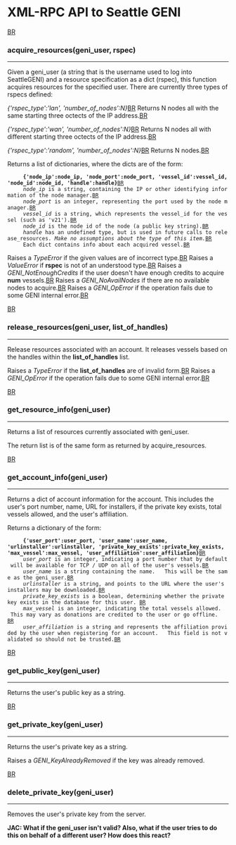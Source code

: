 = XML-RPC API to Seattle GENI =

[[BR]]

=== acquire_resources(geni_user, rspec) ===
----

Given a geni_user (a string that is the username used to log into SeattleGENI) and a resource specification as a dict (rspec), this function acquires resources for the specified user.   There are currently three types of rspecs defined:

''{'rspec_type':'lan', 'number_of_nodes':N}''[[BR]]  
Returns N nodes all with the same starting three octects of the IP address.[[BR]]

''{'rspec_type':'wan', 'number_of_nodes':N}''[[BR]] 
Returns N nodes all with different starting three octects of the IP address.[[BR]]

''{'rspec_type':'random', 'number_of_nodes':N}''[[BR]]
Returns N nodes.[[BR]]


Returns a list of dictionaries, where the dicts are of the form:
      '''{'node_ip':node_ip, 'node_port':node_port, 'vessel_id':vessel_id, 'node_id':node_id, 'handle':handle}'''[[BR]]
      ''node_ip'' is a string, containing the IP or other identifying information of the node manager.[[BR]]
      ''node_port'' is an integer, representing the port used by the node manager.[[BR]]
      ''vessel_id'' is a string, which represents the vessel_id for the vessel (such as 'v21').[[BR]]
      ''node_id'' is the node id of the node (a public key string).[[BR]]
      ''handle'' has an undefined type, but is used in future calls to release_resources. ''Make no assumptions about the type of this item.''[[BR]]
      Each dict contains info about each acquired vessel.[[BR]]

Raises a ''TypeError'' if the given values are of incorrect type.[[BR]]
Raises a ''ValueError'' if '''rspec''' is not of an understood type.[[BR]]
Raises a ''GENI_NotEnoughCredits'' if the user doesn't have enough credits to acquire '''num''' vessels.[[BR]]
Raises a ''GENI_NoAvailNodes'' if there are no available nodes to acquire.[[BR]]
Raises a ''GENI_OpError'' if the operation fails due to some GENI internal error.[[BR]]

[[BR]]
=== release_resources(geni_user, list_of_handles) ===
----

Release resources associated with an account.  It releases vessels based on the handles within the  '''list_of_handles''' list.

Raises a ''TypeError'' if the '''list_of_handles''' are of invalid form.[[BR]]
Raises a ''GENI_OpError'' if the operation fails due to some GENI internal error.[[BR]]

[[BR]]
=== get_resource_info(geni_user) ===
----

Returns a list of resources currently associated with geni_user.

The return list is of the same form as returned by acquire_resources.



[[BR]]
=== get_account_info(geni_user) ===
----

Returns a dict of account information for the account. This includes the user's port number, name, URL for installers, if the private key exists, total vessels allowed, and the user's affiliation.

Returns a dictionary of the form:
      '''{'user_port':user_port, 'user_name':user_name, 'urlinstaller':urlinstaller, 'private_key_exists':private_key_exists, 'max_vessel':max_vessel, 'user_affiliation':user_affiliation}'''[[BR]]
      ''user_port'' is an integer, indicating a port number that by default will be available for TCP / UDP on all of the user's vessels.[[BR]]
      ''user_name'' is a string containing the name.   This will be the same as the geni_user.[[BR]]
      ''urlinstaller'' is a string, and points to the URL where the user's installers may be downloaded.[[BR]]
      ''private_key_exists'' is a boolean, determining whether the private key exists in the database for this user. [[BR]]
      ''max_vessel'' is an integer, indicating the total vessels allowed.   This may vary as donations are credited to the user or go offline.   [[BR]]
      ''user_affiliation'' is a string and represents the affiliation provided by the user when registering for an account.   This field is not validated so should not be trusted.[[BR]]

[[BR]]
=== get_public_key(geni_user) ===
----

Returns the user's public key as a string.


[[BR]]
=== get_private_key(geni_user) ===
----

Returns the user's private key as a string. 

Raises a ''GENI_KeyAlreadyRemoved'' if the key was already removed.


[[BR]]
=== delete_private_key(geni_user) ===
----
Removes the user's private key from the server.


'''JAC: What if the geni_user isn't valid?   Also, what if the user tries to do this on behalf of a different user?   How does this react?'''